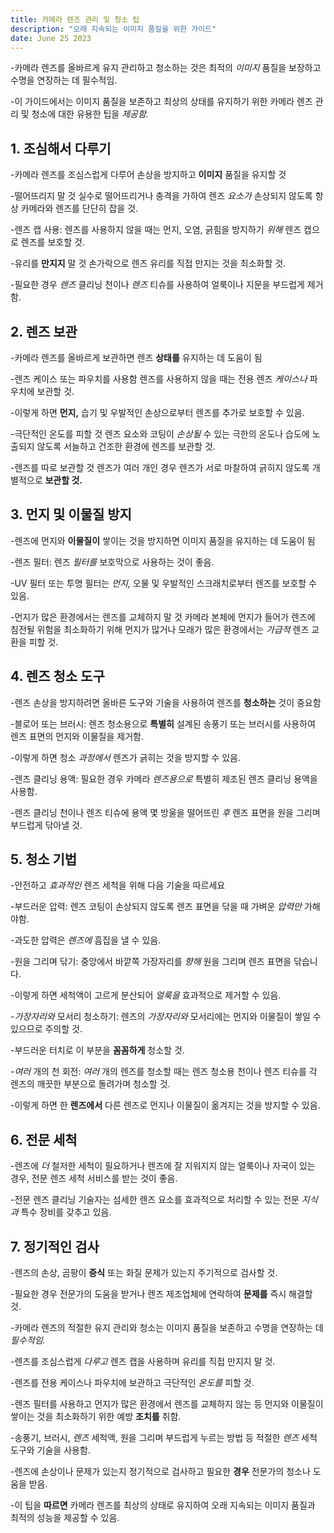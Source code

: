 ```yaml
---
title: 카메라 렌즈 관리 및 청소 팁
description: "오래 지속되는 이미지 품질을 위한 가이드"
date: June 25 2023
---
```


-카메라 렌즈를 올바르게 유지 관리하고 청소하는 것은 최적의 _이미지_ 품질을 보장하고 수명을 연장하는 데 필수적임. 


-이 가이드에서는 이미지 품질을 보존하고 최상의 상태를 유지하기 위한 카메라 렌즈 관리 및 청소에 대한 유용한 팁을 _제공함._
## 1. 조심해서 다루기
-카메라 렌즈를 조심스럽게 다루어 손상을 방지하고 **이미지** 품질을 유지할 것

-떨어뜨리지 말 것 실수로 떨어뜨리거나 충격을 가하여 렌즈 _요소가_ 손상되지 않도록 항상 카메라와 렌즈를 단단히 잡을 것.

-렌즈 캡 사용: 렌즈를 사용하지 않을 때는 먼지, 오염, 긁힘을 방지하기 _위해_ 렌즈 캡으로 렌즈를 보호할 것.

-유리를 **만지지** 말 것 손가락으로 렌즈 유리를 직접 만지는 것을 최소화할 것. 


-필요한 경우 _렌즈_ 클리닝 천이나 _렌즈_ 티슈를 사용하여 얼룩이나 지문을 부드럽게 제거함.

## 2. 렌즈 보관
-카메라 렌즈를 올바르게 보관하면 렌즈 **상태를** 유지하는 데 도움이 됨

-렌즈 케이스 또는 파우치를 사용함 렌즈를 사용하지 않을 때는 전용 렌즈 _케이스나_ 파우치에 보관할 것. 


-이렇게 하면 **먼지,** 습기 및 우발적인 손상으로부터 렌즈를 추가로 보호할 수 있음.

-극단적인 온도를 피할 것 렌즈 요소와 코팅이 _손상될_ 수 있는 극한의 온도나 습도에 노출되지 않도록 서늘하고 건조한 환경에 렌즈를 보관할 것.

-렌즈를 따로 보관할 것 렌즈가 여러 개인 경우 렌즈가 서로 마찰하여 긁히지 않도록 개별적으로 **보관할 것.**

## 3. 먼지 및 이물질 방지
-렌즈에 먼지와 **이물질이** 쌓이는 것을 방지하면 이미지 품질을 유지하는 데 도움이 됨

-렌즈 필터: 렌즈 _필터를_ 보호막으로 사용하는 것이 좋음. 


-UV 필터 또는 투명 필터는 _먼지,_ 오물 및 우발적인 스크래치로부터 렌즈를 보호할 수 있음.

-먼지가 많은 환경에서는 렌즈를 교체하지 말 것 카메라 본체에 먼지가 들어가 렌즈에 침전될 위험을 최소화하기 위해 먼지가 많거나 모래가 많은 환경에서는 _가급적_ 렌즈 교환을 피할 것.

## 4. 렌즈 청소 도구
-렌즈 손상을 방지하려면 올바른 도구와 기술을 사용하여 렌즈를 **청소하는** 것이 중요함

-블로어 또는 브러시: 렌즈 청소용으로 **특별히** 설계된 송풍기 또는 브러시를 사용하여 렌즈 표면의 먼지와 이물질을 제거함. 


-이렇게 하면 청소 _과정에서_ 렌즈가 긁히는 것을 방지할 수 있음.

-렌즈 클리닝 용액: 필요한 경우 카메라 _렌즈용으로_ 특별히 제조된 렌즈 클리닝 용액을 사용함. 


-렌즈 클리닝 천이나 렌즈 티슈에 용액 몇 방울을 떨어뜨린 _후_ 렌즈 표면을 원을 그리며 부드럽게 닦아낼 것.

## 5. 청소 기법
-안전하고 _효과적인_ 렌즈 세척을 위해 다음 기술을 따르세요

-부드러운 압력: 렌즈 코팅이 손상되지 않도록 렌즈 표면을 닦을 때 가벼운 _압력만_ 가해야함. 


-과도한 압력은 _렌즈에_ 흠집을 낼 수 있음.

-원을 그리며 닦기: 중앙에서 바깥쪽 가장자리를 _향해_ 원을 그리며 렌즈 표면을 닦습니다. 


-이렇게 하면 세척액이 고르게 분산되어 _얼룩을_ 효과적으로 제거할 수 있음.

-_가장자리와_ 모서리 청소하기: 렌즈의 _가장자리와_ 모서리에는 먼지와 이물질이 쌓일 수 있으므로 주의할 것. 


-부드러운 터치로 이 부분을 **꼼꼼하게** 청소할 것.

-_여러_ 개의 천 회전: _여러_ 개의 렌즈를 청소할 때는 렌즈 청소용 천이나 렌즈 티슈를 각 렌즈의 깨끗한 부분으로 돌려가며 청소할 것. 


-이렇게 하면 한 **렌즈에서** 다른 렌즈로 먼지나 이물질이 옮겨지는 것을 방지할 수 있음.

## 6. 전문 세척
-렌즈에 _더_ 철저한 세척이 필요하거나 렌즈에 잘 지워지지 않는 얼룩이나 자국이 있는 경우, 전문 렌즈 세척 서비스를 받는 것이 좋음. 


-전문 렌즈 클리닝 기술자는 섬세한 렌즈 요소를 효과적으로 처리할 수 있는 전문 _지식과_ 특수 장비를 갖추고 있음.

## 7. 정기적인 검사
-렌즈의 손상, 곰팡이 **증식** 또는 화질 문제가 있는지 주기적으로 검사할 것. 


-필요한 경우 전문가의 도움을 받거나 렌즈 제조업체에 연락하여 **문제를** 즉시 해결할 것.

-카메라 렌즈의 적절한 유지 관리와 청소는 이미지 품질을 보존하고 수명을 연장하는 데 _필수적임._ 

-렌즈를 조심스럽게 _다루고_ 렌즈 캡을 사용하며 유리를 직접 만지지 말 것. 


-렌즈를 전용 케이스나 파우치에 보관하고 극단적인 _온도를_ 피할 것. 


-렌즈 필터를 사용하고 먼지가 많은 환경에서 렌즈를 교체하지 않는 등 먼지와 이물질이 쌓이는 것을 최소화하기 위한 예방 **조치를** 취함. 


-송풍기, 브러시, _렌즈_ 세척액, 원을 그리며 부드럽게 누르는 방법 등 적절한 _렌즈_ 세척 도구와 기술을 사용함. 


-렌즈에 손상이나 문제가 있는지 정기적으로 검사하고 필요한 **경우** 전문가의 청소나 도움을 받음. 


-이 팁을 **따르면** 카메라 렌즈를 최상의 상태로 유지하여 오래 지속되는 이미지 품질과 최적의 성능을 제공할 수 있음.